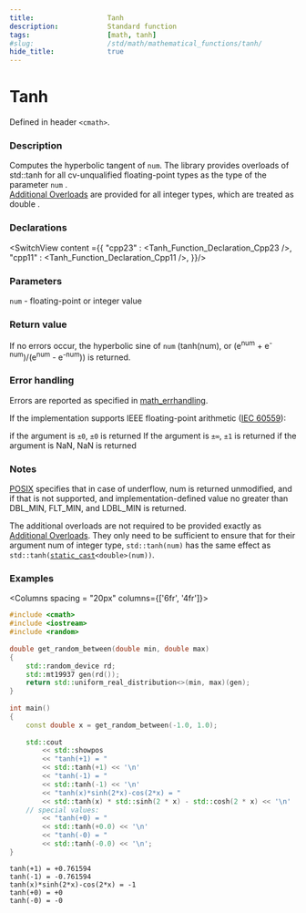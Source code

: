 ```yaml
---
title:                  Tanh
description:            Standard function
tags:                   [math, tanh]
#slug:                  /std/math/mathematical_functions/tanh/
hide_title:             true
---
```




# Tanh

Defined in header `<cmath>`.

### Description

<Since v='cpp23'>Computes the hyperbolic tangent of <code>num</code>. The library provides overloads of std::tanh for all cv-unqualified floating-point types as the type of the parameter <code>num</code> </Since>. <br/>
<Since v='cpp11'><a href='#declarations'>Additional Overloads</a> are provided for all integer types, which are treated as <span class='col-lb'>double</span> </Since>.

### Declarations

<SwitchView content ={{
    "cpp23" : <Tanh_Function_Declaration_Cpp23 />,
    "cpp11" : <Tanh_Function_Declaration_Cpp11 />,
}}/>

### Parameters
 
&#8203;<code>num</code> - floating-point or integer value

### Return value

If no errors occur, the hyperbolic sine of <code>num</code> (tanh(num), or (e<sup>num</sup> + e<sup>-num</sup>)/(e<sup>num</sup> - e<sup>-num</sup>)) is returned.

### Error handling

Errors are reported as specified in <a href='/docs/std/math/math_errhandling'>math_errhandling</a>.

If the implementation supports IEEE floating-point arithmetic (<a href='https://www.iso.org/standard/80985.html'>IEC 60559</a>):

if the argument is `±0`, `±0` is returned
If the argument is `±∞`, `±1` is returned
if the argument is NaN, NaN is returned

### Notes
[POSIX](https://pubs.opengroup.org/onlinepubs/9699919799/functions/tanh.html) 
specifies that in case of underflow, num is returned unmodified, and if that is not supported, 
and implementation-defined value no greater than DBL_MIN, FLT_MIN, and LDBL_MIN is returned.

The additional overloads are not required to be provided exactly as <a href='#declarations'>Additional Overloads</a>. 
They only need to be sufficient to ensure that for their argument num of integer type, 
`std::tanh(num)` has the same effect as <code>std::tanh(<a href='/docs/std/lang-support/static_cast'>static_cast</a>&lt;<span class='col-lb'>double</span>&gt;(num))</code>.

### Examples

<Columns spacing = "20px" columns={['6fr', '4fr']}>
<div>

```cpp
#include <cmath>
#include <iostream>
#include <random>
 
double get_random_between(double min, double max)
{
    std::random_device rd;
    std::mt19937 gen(rd());
    return std::uniform_real_distribution<>(min, max)(gen);
}
 
int main()
{
    const double x = get_random_between(-1.0, 1.0);
 
    std::cout 
        << std::showpos
        << "tanh(+1) = " 
        << std::tanh(+1) << '\n'
        << "tanh(-1) = " 
        << std::tanh(-1) << '\n'
        << "tanh(x)*sinh(2*x)-cos(2*x) = "
        << std::tanh(x) * std::sinh(2 * x) - std::cosh(2 * x) << '\n'
    // special values:
        << "tanh(+0) = " 
        << std::tanh(+0.0) << '\n'
        << "tanh(-0) = " 
        << std::tanh(-0.0) << '\n';
}

```

</div><div>

```plaintext title="Possible Result"
tanh(+1) = +0.761594
tanh(-1) = -0.761594
tanh(x)*sinh(2*x)-cos(2*x) = -1
tanh(+0) = +0
tanh(-0) = -0
```

</div>
</Columns>